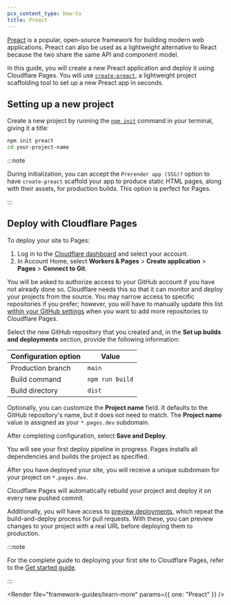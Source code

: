 ```yaml
---
pcx_content_type: how-to
title: Preact
---
```



[Preact](https://preactjs.com) is a popular, open-source framework for building modern web applications. Preact can also be used as a lightweight alternative to React because the two share the same API and component model.

In this guide, you will create a new Preact application and deploy it using Cloudflare Pages.
You will use [`create-preact`](https://github.com/preactjs/create-preact), a lightweight project scaffolding tool to set up a new Preact app in seconds.

## Setting up a new project

Create a new project by running the [`npm init`](https://docs.npmjs.com/cli/v6/commands/npm-init) command in your terminal, giving it a title:

```sh
npm init preact
cd your-project-name
```

:::note

During initialization, you can accept the `Prerender app (SSG)?` option to have `create-preact` scaffold your app to produce static HTML pages, along with their assets, for production builds. This option is perfect for Pages.

:::

<Render file="tutorials-before-you-start" />

<Render file="framework-guides/create-github-repository" />

## Deploy with Cloudflare Pages

To deploy your site to Pages:

1. Log in to the [Cloudflare dashboard](https://dash.cloudflare.com/) and select your account.
2. In Account Home, select **Workers & Pages** > **Create application** > **Pages** > **Connect to Git**.

You will be asked to authorize access to your GitHub account if you have not already done so. Cloudflare needs this so that it can monitor and deploy your projects from the source. You may narrow access to specific repositories if you prefer; however, you will have to manually update this list [within your GitHub settings](https://github.com/settings/installations) when you want to add more repositories to Cloudflare Pages.

Select the new GitHub repository that you created and, in the **Set up builds and deployments** section, provide the following information:

<div>

| Configuration option | Value           |
| -------------------- | --------------- |
| Production branch    | `main`          |
| Build command        | `npm run build` |
| Build directory      | `dist`          |

</div>

Optionally, you can customize the **Project name** field. It defaults to the GitHub repository's name, but it does not need to match. The **Project name** value is assigned as your `*.pages.dev` subdomain.

After completing configuration, select **Save and Deploy**.

You will see your first deploy pipeline in progress. Pages installs all dependencies and builds the project as specified.

After you have deployed your site, you will receive a unique subdomain for your project on `*.pages.dev`.

Cloudflare Pages will automatically rebuild your project and deploy it on every new pushed commit.

Additionally, you will have access to [preview deployments](/pages/configuration/preview-deployments/), which repeat the build-and-deploy process for pull requests. With these, you can preview changes to your project with a real URL before deploying them to production.

:::note

For the complete guide to deploying your first site to Cloudflare Pages, refer to the [Get started guide](/pages/get-started/).

:::

<Render file="framework-guides/learn-more" params={{ one: "Preact" }} />
